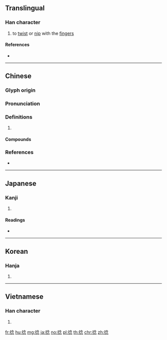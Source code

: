{{character info/new}}
{{also|撚}}
==Translingual==

===Han character===
{{Han char|rn=64|rad=手|as=08|sn=11|four=58032|canj=QOIP|ids=⿰扌念}}

# to [[twist]] or [[nip]] with the [[finger]]s

====References====
* {{Han ref|kx=0435.300|dkj=12222|dj=0785.120|hdz=31901.030|uh=637B|ud=25467|bh=B1C9|bd=45513}}

----

==Chinese==
{{zh-forms}}

===Glyph origin===
{{Han etym}}

===Pronunciation===
{{zh-pron
|m=niǎn
|c=nim2,nan2,nip6,nin2,nim1,nim5
|mn=liàm/liām
|mc=y
|oc=y
|cat=
}}

===Definitions===
{{zh-hanzi}}

# {{rfdef|zh}}

====Compounds====
{{zh-der|一捻|一捻紅|拿捻|捻亂|捻兒|捻匪|捻合|捻塑|捻子|捻手捻腳|捻掿|捻泛|捻熄|捻神捻鬼|捻腳捻手|捻舌|捻著鼻子|捻酸|捻針|捻鼻|接捻子|搞七捻三|油紙捻子|火捻|火捻子|紙捻兒|繫捻兒|藥捻子|雙捻布}}

===References===
* {{R:yue:Hanzi}}

----

==Japanese==

===Kanji===
{{ja-kanji|grade=|rs=手08}}

# {{defn|lang=ja|sort=手08}}

====Readings====
* {{ja-readings|on=[[ねん]] (nen), [[じょう]] (jō)|kun=[[ひねる]] (hineru), [[ねじる]] (nejiru), [[よじる]] (yojiru)}}

----

==Korean==

===Hanja===
{{ko-hanja|hangeul=[[념]]>[[염]], [[녑]]>[[엽]]|eumhun=|rv=nyeom>yeom, nyeop>yeop|mr=nyŏm>yŏm, nyŏp>yŏp|y=nyem>yem, nyep>yep}}

# {{defn|lang=ko|sort=手08}}

----

==Vietnamese==

===Han character===
{{vi-hantu|[[nạm]], [[nắm]], [[ném]], [[niết]], [[niệm]], [[niệp]], [[niêm]], [[núm]]|rs=手08}}

# {{defn|lang=vi|sort=手08}}

[[fr:捻]]
[[hu:捻]]
[[mg:捻]]
[[ja:捻]]
[[no:捻]]
[[pl:捻]]
[[th:捻]]
[[chr:捻]]
[[zh:捻]]